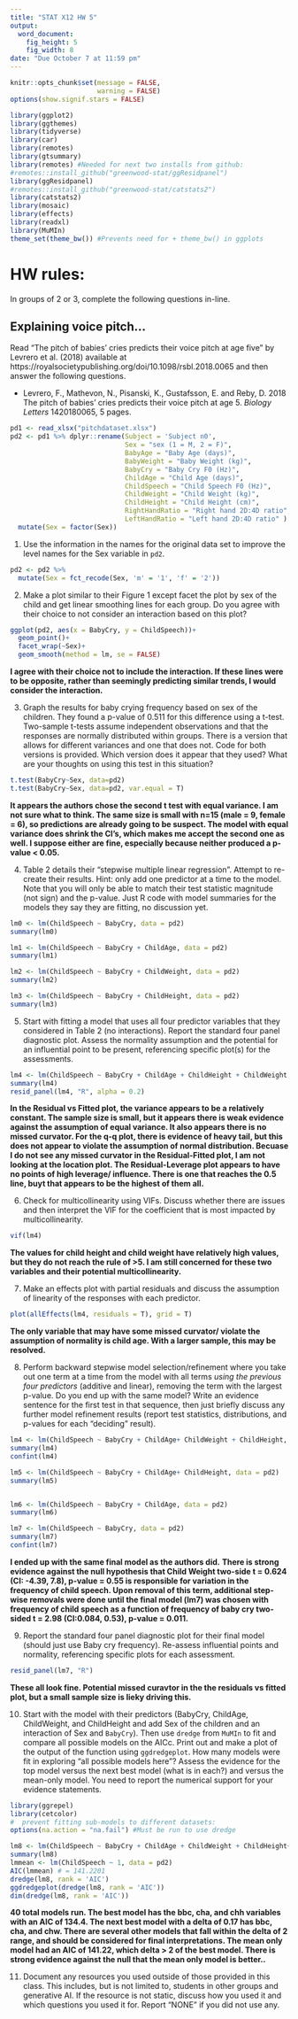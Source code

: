 ```yaml
---
title: "STAT X12 HW 5"
output:
  word_document:
    fig_height: 5
    fig_width: 8
date: "Due October 7 at 11:59 pm"
---
```


```r
knitr::opts_chunk$set(message = FALSE,
                      warning = FALSE)
options(show.signif.stars = FALSE)

library(ggplot2)
library(ggthemes)
library(tidyverse)
library(car)
library(remotes)
library(gtsummary)
library(remotes) #Needed for next two installs from github:
#remotes::install_github("greenwood-stat/ggResidpanel")
library(ggResidpanel)
#remotes::install_github("greenwood-stat/catstats2")
library(catstats2)
library(mosaic)
library(effects)
library(readxl)
library(MuMIn)
theme_set(theme_bw()) #Prevents need for + theme_bw() in ggplots
```

# HW rules:

In groups of 2 or 3, complete the following questions in-line. 

## Explaining voice pitch...


Read "The pitch of babies' cries predicts their voice pitch at age five" by Levrero et al. (2018) available at https://royalsocietypublishing.org/doi/10.1098/rsbl.2018.0065 and then answer the following questions.


* Levrero,  F., Mathevon, N., Pisanski, K., Gustafsson, E. and Reby, D. 2018 The pitch of babies’ cries predicts their voice pitch at age 5. _Biology Letters_ 1420180065, 5 pages.

```r
pd1 <- read_xlsx("pitchdataset.xlsx")
pd2 <- pd1 %>% dplyr::rename(Subject = 'Subject n0', 
                             Sex = "sex (1 = M, 2 = F)",
                             BabyAge = "Baby Age (days)",
                             BabyWeight = "Baby Weight (kg)",
                             BabyCry = "Baby Cry F0 (Hz)",
                             ChildAge = "Child Age (days)",
                             ChildSpeech = "Child Speech F0 (Hz)",
                             ChildWeight = "Child Weight (kg)",
                             ChildHeight = "Child Height (cm)",
                             RightHandRatio = "Right hand 2D:4D ratio",
                             LeftHandRatio = "Left hand 2D:4D ratio" ) %>% 
  mutate(Sex = factor(Sex))

```


1) Use the information in the names for the original data set to improve the level names for the Sex variable in `pd2`.

```r
pd2 <- pd2 %>% 
  mutate(Sex = fct_recode(Sex, 'm' = '1', 'f' = '2'))


```

2) Make a plot similar to their Figure 1 except facet the plot by sex of the child and get linear smoothing lines for each group. Do you agree with their choice to not consider an interaction based on this plot? 


```r
ggplot(pd2, aes(x = BabyCry, y = ChildSpeech))+
  geom_point()+
  facet_wrap(~Sex)+
  geom_smooth(method = lm, se = FALSE)

```
**I agree with their choice not to include the interaction. If these lines were to be opposite, rather than seemingly predicting similar trends, I would consider the interaction.**


3) Graph the results for baby crying frequency based on sex of the children. They found a p-value of 0.511 for this difference using a t-test. Two-sample t-tests assume independent observations and that the responses are normally distributed within groups. There is a version that allows for different variances and one that does not. Code for both versions is provided. Which version does it appear that they used? What are your thoughts on using this test in this situation?

```r
t.test(BabyCry~Sex, data=pd2)
t.test(BabyCry~Sex, data=pd2, var.equal = T)

```
**It appears the authors chose the second t test with equal variance. I am not sure what to think. The same size is small with n=15 (male = 9, female = 6), so predictions are already going to be suspect. The model with equal variance does shrink the CI's, which makes me accept the second one as well. I suppose either are fine, especially because neither produced a p-value < 0.05.**


4)  Table 2 details their "stepwise multiple linear regression". Attempt to re-create their results. Hint: only add one predictor at a time to the model. Note that you will only be able to match their test statistic magnitude (not sign) and the p-value. Just R code with model summaries for the models they say they are fitting, no discussion yet.

```r
lm0 <- lm(ChildSpeech ~ BabyCry, data = pd2)
summary(lm0)

lm1 <- lm(ChildSpeech ~ BabyCry + ChildAge, data = pd2)
summary(lm1)

lm2 <- lm(ChildSpeech ~ BabyCry + ChildWeight, data = pd2)
summary(lm2)

lm3 <- lm(ChildSpeech ~ BabyCry + ChildHeight, data = pd2)
summary(lm3)


```

5) Start with fitting a model that uses all four predictor variables that they considered in Table 2 (no interactions). Report the standard four panel diagnostic plot. Assess the  normality assumption and the potential for an influential point to be present, referencing specific plot(s) for the assessments.


```r

lm4 <- lm(ChildSpeech ~ BabyCry + ChildAge + ChildHeight + ChildWeight, data = pd2)
summary(lm4)
resid_panel(lm4, "R", alpha = 0.2)

```
**In the Residual vs Fitted plot, the variance appears to be a relatively constant. The sample size is small, but it appears there is weak evidence against the assumption of equal variance. It also appears there is no missed curvator. For the q-q plot, there is evidence of heavy tail, but this does not appear to violate the assumption of normal distribution. Becuase I do not see any missed curvator in the Residual-Fitted plot, I am not looking at the location plot. The Residual-Leverage plot appears to have no points of high leverage/ influence. There is one that reaches the 0.5 line, buyt that appears to be the highest of them all.**

6) Check for multicollinearity using VIFs. Discuss whether there are issues and then interpret the VIF for the coefficient that is most impacted by multicollinearity.

```r
vif(lm4)

```
**The values for child height and child weight have relatively high values, but they do not reach the rule of >5. I am still concerned for these two variables and their potential multicollinearity.**

7) Make an effects plot with partial residuals and discuss the assumption of linearity of the responses with each predictor. 

```r
plot(allEffects(lm4, residuals = T), grid = T)

```
**The only variable that may have some missed curvator/ violate the assumption of normality is child age. With a larger sample, this may be resolved.**

8) Perform backward stepwise model selection/refinement where you take out one term at a time from the model with all terms _using the previous four predictors_ (additive and linear), removing the term with the largest p-value. Do you end up with the same model? Write an evidence sentence for the first test in that sequence, then just briefly discuss any further model refinement results (report test statistics, distributions, and p-values for each "deciding" result).

```r
lm4 <- lm(ChildSpeech ~ BabyCry + ChildAge+ ChildWeight + ChildHeight, data = pd2)
summary(lm4)
confint(lm4)

lm5 <- lm(ChildSpeech ~ BabyCry + ChildAge+ ChildHeight, data = pd2)
summary(lm5)


lm6 <- lm(ChildSpeech ~ BabyCry + ChildAge, data = pd2)
summary(lm6)

lm7 <- lm(ChildSpeech ~ BabyCry, data = pd2)
summary(lm7)
confint(lm7)
```
**I ended up with the same final model as the authors did.**
**There is strong evidence against the null hypothesis that Child Weight two-side t = 0.624 (CI: -4.39, 7.8), p-value = 0.55 is responsible for variation in the frequency of child speech. Upon removal of this term, additional step-wise removals were done until the final model (lm7) was chosen with frequency of child speech as a function of frequency of baby cry two-sided t = 2.98 (CI:0.084, 0.53), p-value = 0.011.** 


9) Report the standard four panel diagnostic plot for their final model (should just use Baby cry frequency). Re-assess influential points and normality, referencing specific plots for each assessment.

```r
resid_panel(lm7, "R")

```

**These all look fine. Potential missed curavtor in the the residuals vs fitted plot, but a small sample size is lieky driving this.**

10) Start with the model with their predictors (BabyCry, ChildAge, ChildWeight, and ChildHeight and add Sex of the children and an interaction of Sex and `BabyCry`). Then use `dredge` from `MuMIn` to fit and compare all possible models on the AICc. Print out and make a plot of the output of the function using `ggdredgeplot`. How many models were fit in exploring "all possible models here"? Assess the evidence for the top model versus the next best model (what is in each?) and versus the mean-only model. You need to report the numerical support for your evidence statements.

```r
library(ggrepel)
library(cetcolor)
#  prevent fitting sub-models to different datasets: 
options(na.action = "na.fail") #Must be run to use dredge

lm8 <- lm(ChildSpeech ~ BabyCry + ChildAge + ChildWeight + ChildHeight+ Sex + Sex*BabyCry, data = pd2)
summary(lm8)
lmmean <- lm(ChildSpeech ~ 1, data = pd2)
AIC(lmmean) # = 141.2201
dredge(lm8, rank = 'AIC')
ggdredgeplot(dredge(lm8, rank = 'AIC'))
dim(dredge(lm8, rank = 'AIC'))

```
**40 total models run. The best model has the bbc, cha, and chh variables with an AIC of 134.4. The next best model with a delta of 0.17 has bbc, cha, and chw. There are several other models that fall within the delta of 2 range, and should be considered for final interpretations. The mean only model had an AIC of 141.22, which delta > 2 of the best model. There is strong evidence against the null that the mean only model is better..**

11) Document any resources you used outside of those provided in this class. This includes, but is not limited to, students in other groups and generative AI. If the resource is not static, discuss how you used it and which questions you used it for. Report "NONE" if you did not use any.